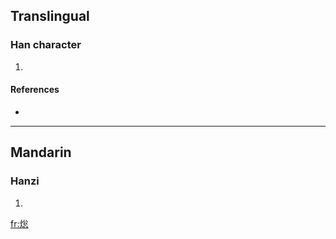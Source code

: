 ==Translingual==

===Han character===
{{Han char|rn=86|rad=火|as=08|sn=12|four=|canj=火金戈心 (FCIP)}}

# {{defn|Han|sort=火08}}

====References====
* {{Han ref|kx=0674.090|dkj=19123|dj=1086.030|hdz=32210.030|uh=7127|ud=28967}}

----

==Mandarin==

===Hanzi===
{{cmn-hanzi|pin=[[cōng]] ([[cong1]]), [[rè]] ([[re4]])|wg=ts'ung<sup>1</sup>, je<sup>4</sup>}}

# {{defn|Mandarin}}

[[fr:焧]]